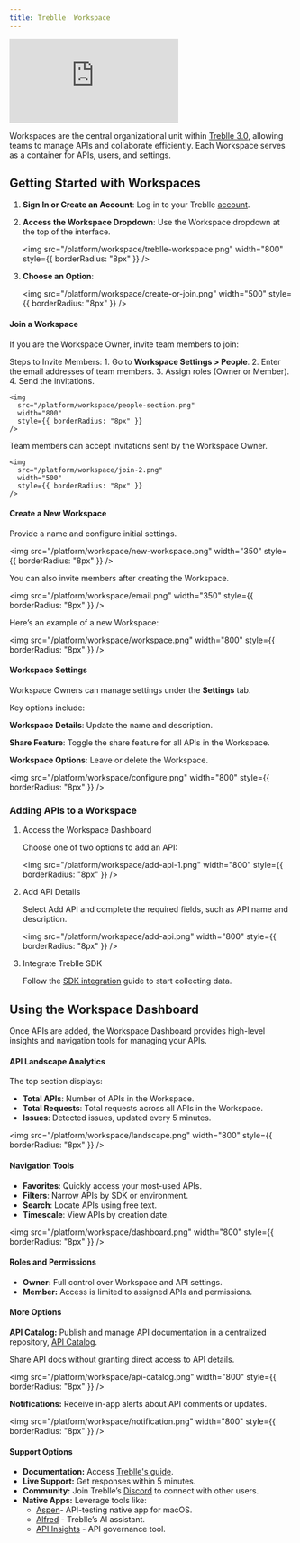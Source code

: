 ```yaml
---
title: Treblle  Workspace
---
```

<iframe class="w-full aspect-[16/9]" src="https://www.youtube.com/embed/OUqlMIR4RS4?si=4mzt5NhPK5Kxx7zA" title="YouTube video player" frameborder="0" allow="accelerometer; autoplay; clipboard-write; encrypted-media; gyroscope; picture-in-picture; web-share" referrerpolicy="strict-origin-when-cross-origin" allowfullscreen></iframe>

Workspaces are the central organizational unit within [Treblle 3.0](https://next.treblle.com/), allowing teams to manage APIs and collaborate efficiently. 
Each Workspace serves as a container for APIs, users, and settings.

## Getting Started with Workspaces 

1. **Sign In or Create an Account**: Log in to your Treblle <a href="https://identity.treblle.com/login" target="_blank" rel="noopener noreferrer">account</a>.
2. **Access the Workspace Dropdown**: Use the Workspace dropdown at the top of the interface.

     <img
       src="/platform/workspace/treblle-workspace.png"
       width="800"
       style={{ borderRadius: "8px" }}
     />

3. **Choose an Option**:

     <img
       src="/platform/workspace/create-or-join.png"
       width="500"
       style={{ borderRadius: "8px" }}
     />

#### Join a Workspace

If you are the Workspace Owner, invite team members to join:

  Steps to Invite Members:
    1. Go to **Workspace Settings > People**.
    2. Enter the email addresses of team members.
    3. Assign roles (Owner or Member).
    4. Send the invitations.

    <img
      src="/platform/workspace/people-section.png"
      width="800"
      style={{ borderRadius: "8px" }}
    />

Team members can accept invitations sent by the Workspace Owner. 

    <img
      src="/platform/workspace/join-2.png"
      width="500"
      style={{ borderRadius: "8px" }}
    />

#### Create a New Workspace

Provide a name and configure initial settings.

<img
  src="/platform/workspace/new-workspace.png"
  width="350"
  style={{ borderRadius: "8px" }}
/>

You can also invite members after creating the Workspace.

<img
  src="/platform/workspace/email.png"
  width="350"
  style={{ borderRadius: "8px" }}
/>

Here’s an example of a new Workspace:

<img
  src="/platform/workspace/workspace.png"
  width="800"
  style={{ borderRadius: "8px" }}
/>

#### Workspace Settings

Workspace Owners can manage settings under the **Settings** tab.

Key options include:

**Workspace Details**: Update the name and description.

**Share Feature**: Toggle the share feature for all APIs in the Workspace.

**Workspace Options**: Leave or delete the Workspace.

<img
  src="/platform/workspace/configure.png"
  width="800"
  style={{ borderRadius: "8px" }}
/>

### Adding APIs to a Workspace

1. Access the Workspace Dashboard

   Choose one of two options to add an API:

   <img
     src="/platform/workspace/add-api-1.png"
     width="800"
     style={{ borderRadius: "8px" }}
   />

2. Add API Details

   Select Add API and complete the required fields, such as API name and description.

   <img
     src="/platform/workspace/add-api.png"
     width="800"
     style={{ borderRadius: "8px" }}
   />

3. Integrate Treblle SDK

   Follow the [SDK integration](https://docs.treblle.com/integrations/) guide to start collecting data.

## Using the Workspace Dashboard

Once APIs are added, the Workspace Dashboard provides high-level insights and navigation tools for managing your APIs.

#### API Landscape Analytics

The top section displays:
- **Total APIs**: Number of APIs in the Workspace.
- **Total Requests**: Total requests across all APIs in the Workspace.
- **Issues**: Detected issues, updated every 5 minutes.

<img
  src="/platform/workspace/landscape.png"
  width="800"
  style={{ borderRadius: "8px" }}
/>

#### Navigation Tools

- **Favorites**: Quickly access your most-used APIs.
- **Filters**: Narrow APIs by SDK or environment.
- **Search**: Locate APIs using free text.
- **Timescale**: View APIs by creation date.

<img
    src="/platform/workspace/dashboard.png"
    width="800"
    style={{ borderRadius: "8px" }}
/>

#### Roles and Permissions

- **Owner:** Full control over Workspace and API settings.
- **Member:** Access is limited to assigned APIs and permissions.

#### More Options

**API Catalog:** Publish and manage API documentation in a centralized repository, [API Catalog](https://docs.treblle.com/features/api-catalog/). 

Share API docs without granting direct access to API details.

<img
    src="/platform/workspace/api-catalog.png"
    width="800"
    style={{ borderRadius: "8px" }}
/>

**Notifications:** Receive in-app alerts about API comments or updates.

<img
    src="/platform/workspace/notification.png"
    width="800"
    style={{ borderRadius: "8px" }}
/>

#### Support Options

- **Documentation:** Access [Treblle's guide](https://docs.treblle.com/).
- **Live Support:** Get responses within 5 minutes.
- **Community:** Join Treblle’s [Discord](https://discord.gg/NJWYYmMvuE) to connect with other users.
- **Native Apps:** Leverage tools like:
   - [Aspen](https://docs.treblle.com/aspen/)- API-testing native app for macOS.
   - [Alfred](https://docs.treblle.com/treblle/alfred-ai/) - Treblle’s AI assistant.
   - [API Insights](https://docs.treblle.com/treblle/api-insights/) - API governance tool.
